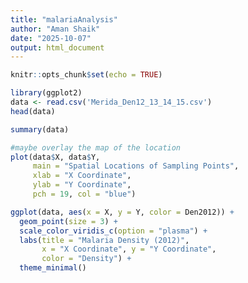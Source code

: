 ```yaml
---
title: "malariaAnalysis"
author: "Aman Shaik"
date: "2025-10-07"
output: html_document
---
```


```r
knitr::opts_chunk$set(echo = TRUE)
```

```r
library(ggplot2)
data <- read.csv('Merida_Den12_13_14_15.csv')
head(data)
```

```r
summary(data)
```

```r
#maybe overlay the map of the location
plot(data$X, data$Y, 
     main = "Spatial Locations of Sampling Points",
     xlab = "X Coordinate", 
     ylab = "Y Coordinate", 
     pch = 19, col = "blue")

```

```r
ggplot(data, aes(x = X, y = Y, color = Den2012)) +
  geom_point(size = 3) +
  scale_color_viridis_c(option = "plasma") +
  labs(title = "Malaria Density (2012)",
       x = "X Coordinate", y = "Y Coordinate",
       color = "Density") +
  theme_minimal()

```
